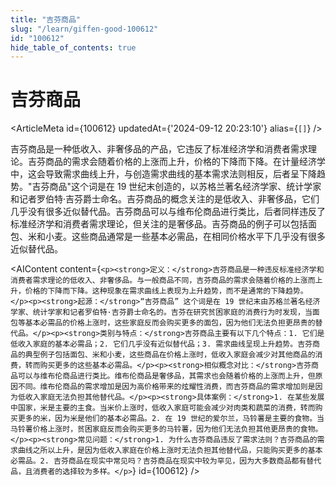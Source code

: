 ```yaml
---
title: "吉芬商品"
slug: "/learn/giffen-good-100612"
id: "100612"
hide_table_of_contents: true
---
```



# 吉芬商品

<ArticleMeta id={100612} updatedAt={'2024-09-12 20:23:10'} alias={`[]`} />
<div className='border-solid border-b border-t-0 my-4 border-[var(--ifm-color-gray-300)]' />

吉芬商品是一种低收入、非奢侈品的产品，它违反了标准经济学和消费者需求理论。吉芬商品的需求会随着价格的上涨而上升，价格的下降而下降。在计量经济学中，这会导致需求曲线上升，与创造需求曲线的基本需求法则相反，后者呈下降趋势。"吉芬商品"这个词是在 19 世纪末创造的，以苏格兰著名经济学家、统计学家和记者罗伯特·吉芬爵士命名。吉芬商品的概念关注的是低收入、非奢侈品，它们几乎没有很多近似替代品。吉芬商品可以与维布伦商品进行类比，后者同样违反了标准经济学和消费者需求理论，但关注的是奢侈品。吉芬商品的例子可以包括面包、米和小麦。这些商品通常是一些基本必需品，在相同价格水平下几乎没有很多近似替代品。

<AIContent content={`<p><strong>定义：</strong>吉芬商品是一种违反标准经济学和消费者需求理论的低收入、非奢侈品。与一般商品不同，吉芬商品的需求会随着价格的上涨而上升，价格的下降而下降。这种现象在需求曲线上表现为上升趋势，而不是通常的下降趋势。</p><p><strong>起源：</strong>“吉芬商品” 这个词是在 19 世纪末由苏格兰著名经济学家、统计学家和记者罗伯特·吉芬爵士命名的。吉芬在研究贫困家庭的消费行为时发现，当面包等基本必需品的价格上涨时，这些家庭反而会购买更多的面包，因为他们无法负担更昂贵的替代品。</p><p><strong>类别与特点：</strong>吉芬商品主要有以下几个特点：1. 它们是低收入家庭的基本必需品；2. 它们几乎没有近似替代品；3. 需求曲线呈现上升趋势。吉芬商品的典型例子包括面包、米和小麦，这些商品在价格上涨时，低收入家庭会减少对其他商品的消费，转而购买更多的这些基本必需品。</p><p><strong>相似概念对比：</strong>吉芬商品可以与维布伦商品进行类比。维布伦商品是奢侈品，其需求也会随着价格的上涨而上升，但原因不同。维布伦商品的需求增加是因为高价格带来的炫耀性消费，而吉芬商品的需求增加则是因为低收入家庭无法负担其他替代品。</p><p><strong>具体案例：</strong>1. 在某些发展中国家，米是主要的主食。当米价上涨时，低收入家庭可能会减少对肉类和蔬菜的消费，转而购买更多的米，因为米是他们的基本必需品。2. 在 19 世纪的爱尔兰，马铃薯是主要的食物。当马铃薯价格上涨时，贫困家庭反而会购买更多的马铃薯，因为他们无法负担其他更昂贵的食物。</p><p><strong>常见问题：</strong>1. 为什么吉芬商品违反了需求法则？吉芬商品的需求曲线之所以上升，是因为低收入家庭在价格上涨时无法负担其他替代品，只能购买更多的基本必需品。2. 吉芬商品在现实中常见吗？吉芬商品在现实中较为罕见，因为大多数商品都有替代品，且消费者的选择较为多样。</p>`} id={100612} />
